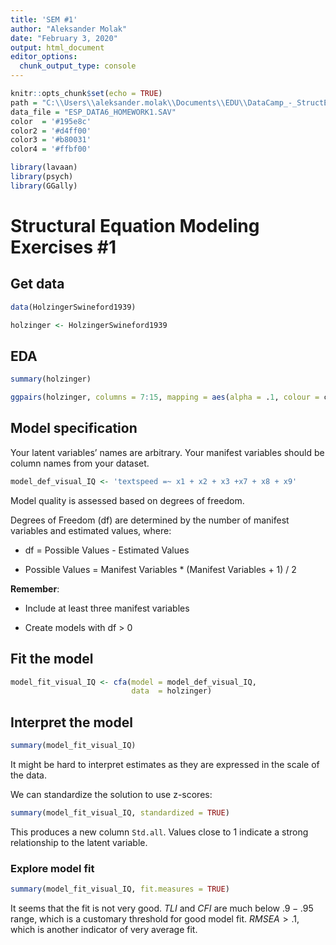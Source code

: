 ```yaml
---
title: 'SEM #1'
author: "Aleksander Molak"
date: "February 3, 2020"
output: html_document
editor_options: 
  chunk_output_type: console
---
```


```r
knitr::opts_chunk$set(echo = TRUE)
path = "C:\\Users\\aleksander.molak\\Documents\\EDU\\DataCamp_-_StructEqModelling\\Struct_Eq_Modelling"
data_file = "ESP_DATA6_HOMEWORK1.SAV"
color  = '#195e8c'
color2 = '#d4ff00'
color3 = '#b80031'
color4 = '#ffbf00'
```

```r
library(lavaan)
library(psych)
library(GGally)

```

# Structural Equation Modeling Exercises #1

## Get data 

```r
data(HolzingerSwineford1939)

holzinger <- HolzingerSwineford1939
```


## EDA

```r
summary(holzinger)
```

```r
ggpairs(holzinger, columns = 7:15, mapping = aes(alpha = .1, colour = color))
```


## Model specification

Your latent variables' names are arbitrary. Your manifest variables should be column names from your dataset. 

```r
model_def_visual_IQ <- 'textspeed =~ x1 + x2 + x3 +x7 + x8 + x9'
```


Model quality is assessed based on degrees of freedom.

Degrees of Freedom (df) are determined by the number of manifest variables and estimated values, where:


* df = Possible Values - Estimated Values

* Possible Values = Manifest Variables * (Manifest Variables + 1) / 2


**Remember**: 

* Include at least three manifest variables

* Create models with df > 0


## Fit the model

```r
model_fit_visual_IQ <- cfa(model = model_def_visual_IQ,
                           data  = holzinger)
```


## Interpret the model

```r
summary(model_fit_visual_IQ)
```


It might be hard to interpret estimates as they are expressed in the scale of the data. 

We can standardize the solution to use z-scores:


```r
summary(model_fit_visual_IQ, standardized = TRUE)
```


This produces a new column `Std.all`. Values close to 1 indicate a strong relationship to the latent variable. 

### Explore model fit

```r
summary(model_fit_visual_IQ, fit.measures = TRUE)
```

It seems that the fit is not very good. $TLI$ and $CFI$ are much below $.9 - .95$ range, which is a customary threshold for good model fit. $RMSEA > .1$, which is another indicator of very average fit. 



